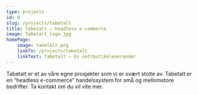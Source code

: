 ```yaml
---
type: projects
id: 0
slug: /projects/tabetalt
title: Tabetalt – headless e-commerce
image: Tabetalt_logo.jpg
homePage:
    image: tabetalt.png
    linkTo: /projects/tabetalt
    linkText: Tabetalt – En nettbutikkleverandør
---
```


Tabetalt er et av våre egne prosjekter som vi er svært stolte av. Tabetalt 
er en “headless e-commerce” handelssystem for små og mellomstore 
bedrifter. Ta kontakt om du vil vite mer.

<TwoCenteredImages 
    firstSrc='../Tabetalt_web.png' 
    secondSrc='../Admin_panel.png' 
/>